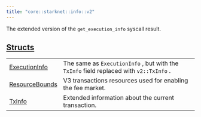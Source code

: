 ```yaml
---
title: "core::starknet::info::v2"
---
```



The extended version of the `get_execution_info` syscall result.



## [Structs](./core-starknet-info-v2-structs)

| | |
|:---|:---|
| [ExecutionInfo](./core-starknet-info-v2-ExecutionInfo) | The same as `ExecutionInfo` , but with the `TxInfo`  field replaced with `v2::TxInfo` . |
| [ResourceBounds](./core-starknet-info-v2-ResourceBounds) | V3 transactions resources used for enabling the fee market. |
| [TxInfo](./core-starknet-info-v2-TxInfo) | Extended information about the current transaction. |
